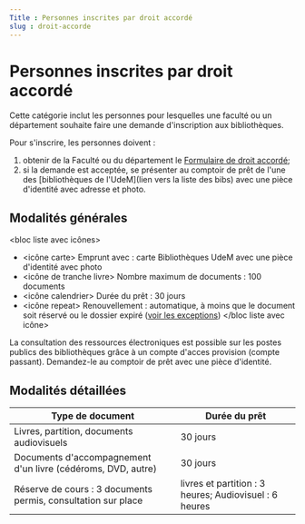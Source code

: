 ```yaml
---
Title : Personnes inscrites par droit accordé
slug : droit-accorde
---
```


# Personnes inscrites par droit accordé
Cette catégorie inclut les personnes pour lesquelles une faculté ou un département souhaite faire une demande d'inscription aux bibliothèques.

Pour s'inscrire, les personnes doivent :

1. obtenir de la Faculté ou du département le [Formulaire de droit accordé](/static/documents/formulaire-droit-accorde.pdf);
2. si la demande est acceptée, se présenter au comptoir de prêt de l'une des [bibliothèques de l'UdeM](lien vers la liste des bibs) avec une pièce d'identité avec adresse et photo.  

## Modalités générales
<bloc liste avec icônes>
* <icône carte> Emprunt avec : carte Bibliothèques UdeM avec une pièce d'identité avec photo
* <icône de tranche livre> Nombre maximum de documents : 100 documents
* <icône calendrier> Durée du prêt : 30 jours
* <icône repeat> Renouvellement : automatique, à moins que le document soit réservé ou le dossier expiré ([voir les exceptions](../obtenir/pret-renouvellement-retour/index.mdx))
</bloc liste avec icône>

La consultation des ressources électroniques est possible sur les postes publics des bibliothèques grâce à un compte d'acces provision (compte passant). Demandez-le au comptoir de prêt avec une pièce d'identité. 

## Modalités détaillées

| Type de document | Durée du prêt |
| ---------------- | ------------- |
|Livres, partition, documents audiovisuels| 30 jours|
|Documents d'accompagnement d'un livre (cédéroms, DVD, autre) | 30 jours|
|Réserve de cours : 3 documents permis, consultation sur place | livres et partition : 3 heures; Audiovisuel : 6 heures|
